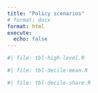 ```yaml
---
title: "Policy scenarios"
# format: docx
format: html
execute:
  echo: false
---
```


```r
#| file: tbl-high-level.R
```

```r
#| file: tbl-decile-mean.R
```

```r
#| file: tbl-decile-share.R
```
